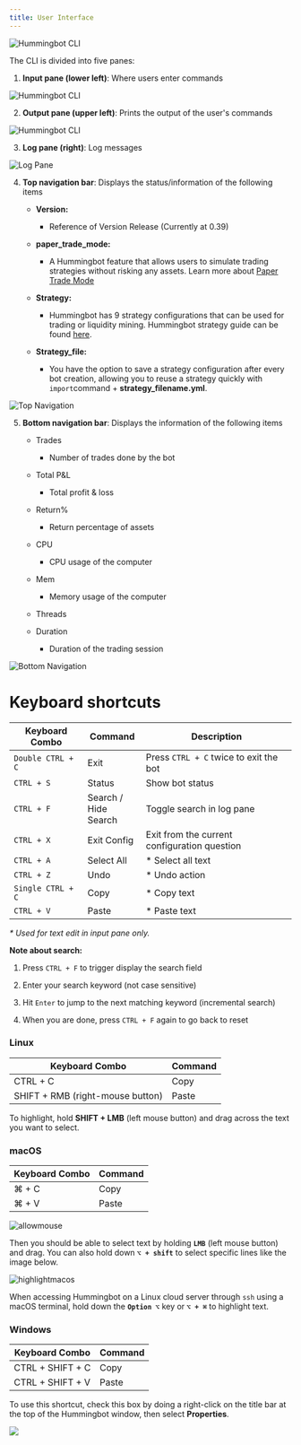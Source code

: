 ```yaml
---
title: User Interface
---
```


![Hummingbot CLI](/img/userinterface-hummingbot.gif)

The CLI is divided into five panes:

1. **Input pane (lower left)**: Where users enter commands

![Hummingbot CLI](/img/input-pane.gif)

2. **Output pane (upper left)**: Prints the output of the user's commands

![Hummingbot CLI](/img/output-pane.gif)

3. **Log pane (right)**: Log messages

![Log Pane](/img/log-messages.gif)

4. **Top navigation bar**: Displays the status/information of the following items

   - **Version:**

     - Reference of Version Release (Currently at 0.39)

   - **paper_trade_mode:**

     - A Hummingbot feature that allows users to simulate trading strategies without risking any assets. Learn more about [Paper Trade Mode](/features/paper-trade)

   - **Strategy:**
     - Hummingbot has 9 strategy configurations that can be used for trading or liquidity mining. Hummingbot strategy guide can be found [here](strategies/overview).
   - **Strategy_file:**
     - You have the option to save a strategy configuration after every bot creation, allowing you to reuse a strategy quickly with `import`command + **strategy_filename.yml**.

![Top Navigation](/img/top-nav.gif)

5. **Bottom navigation bar**: Displays the information of the following items

   - Trades
     - Number of trades done by the bot
   - Total P&L
     - Total profit & loss
   - Return%
     - Return percentage of assets
   - CPU
     - CPU usage of the computer
   - Mem

     - Memory usage of the computer

   - Threads

   - Duration
     - Duration of the trading session

![Bottom Navigation](/img/bottom-nav.gif)

# Keyboard shortcuts

| Keyboard Combo    | Command                    | Description                                  |
| ----------------- | -------------------------- | -------------------------------------------- |
| `Double CTRL + C` | Exit                       | Press `CTRL + C` twice to exit the bot       |
| `CTRL + S`        | Status                     | Show bot status                              |
| `CTRL + F`        | Search / <br/> Hide Search | Toggle search in log pane                    |
| `CTRL + X`        | Exit Config                | Exit from the current configuration question |
| `CTRL + A`        | Select All                 | \* Select all text                           |
| `CTRL + Z`        | Undo                       | \* Undo action                               |
| `Single CTRL + C` | Copy                       | \* Copy text                                 |
| `CTRL + V`        | Paste                      | \* Paste text                                |

_\* Used for text edit in input pane only._

**Note about search:**

1. Press `CTRL + F` to trigger display the search field

2. Enter your search keyword (not case sensitive)

3. Hit `Enter` to jump to the next matching keyword (incremental search)

4. When you are done, press `CTRL + F` again to go back to reset

### Linux

| Keyboard Combo                   | Command |
| -------------------------------- | ------- |
| CTRL + C                         | Copy    |
| SHIFT + RMB (right-mouse button) | Paste   |

To highlight, hold **SHIFT + LMB** (left mouse button) and drag across the text you want to select.

### macOS

| Keyboard Combo | Command |
| -------------- | ------- |
| ⌘ + C          | Copy    |
| ⌘ + V          | Paste   |

<Callout
  type="note"
  body="To select text on macOS, you may need to enable the #Allow Mouse Reporting# option by pressing #`⌘ + R`# or selecting #View > Allow Mouse Reporting# in the menu bar."
/>

![allowmouse](/img/allow_mouse_reporting.png)

Then you should be able to select text by holding **`LMB`** (left mouse button) and drag. You can also hold down **`⌥ + shift`** to select specific lines like the image below.

![highlightmacos](/img/highlight_macos.png)

When accessing Hummingbot on a Linux cloud server through `ssh` using a macOS terminal, hold down the **`Option ⌥`** key or **`⌥ + ⌘`** to highlight text.

### Windows

| Keyboard Combo   | Command |
| ---------------- | ------- |
| CTRL + SHIFT + C | Copy    |
| CTRL + SHIFT + V | Paste   |

To use this shortcut, check this box by doing a right-click on the title bar at the top of the Hummingbot window, then select **Properties**.

![](/img/properties_windows.png)
